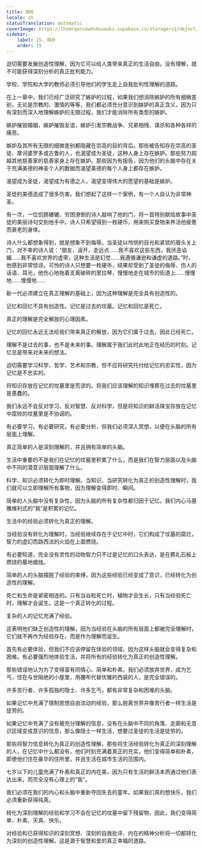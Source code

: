 ```yaml
---
title: 简朴
locale: zh
statusTranslation: automatic
coverImage: https://lhvmrqwrcowdvduuaukz.supabase.co/storage/v1/object/public/strapi-uploads/small_cover-educacion-fundamental.webp-2d51a7828a2b1309555be27f7e2a61a0.webp
sidebar:
    label: 15. 简朴
    order: 15
---
```

迫切需要发展创造性理解，因为它可以给人类带来真正的生活自由。没有理解，就不可能获得深刻分析的真正批判能力。

学校、学院和大学的教师必须引导他们的学生走上自我批判性理解的道路。

在上一章中，我们已经广泛研究了嫉妒的过程，如果我们想消除嫉妒的所有细微差别，无论是宗教的、激情的等等，我们都必须充分意识到嫉妒的真正含义，因为只有深刻而深入地理解嫉妒的无限过程，我们才能消除所有类型的嫉妒。

嫉妒摧毁婚姻，嫉妒摧毁友谊，嫉妒引发宗教战争、兄弟相残、谋杀和各种各样的痛苦。

嫉妒及其所有无限的细微差别都隐藏在崇高的目的背后。那些被告知存在崇高的圣徒、摩诃婆罗多或古鲁的人，也渴望成为圣徒，这种人身上存在嫉妒。那些努力超越其他慈善家的慈善家身上存在嫉妒。那些因为有报告，因为他们的头脑中存在关于充满美德的神圣个人的数据而渴望美德的每个人身上都存在嫉妒。

渴望成为圣徒，渴望成为有德之人，渴望变得伟大的愿望的基础是嫉妒。

圣徒的美德造成了很多伤害。我们想起了这样一个案例，有一个人自认为非常神圣。

有一次，一位饥肠辘辘、穷困潦倒的诗人敲响了他的门，将一首特别献给故事中圣徒的美丽诗句交到他手中。诗人只希望得到一枚硬币，用来购买食物来养活他疲惫而衰老的身体。

诗人什么都想象得到，就是想象不到侮辱。当圣徒以怜悯的目光和紧锁的眉头关上门，对不幸的诗人说：“朋友，滚开，走远点……我不喜欢这些东西，我厌恶谄媚……我不喜欢世界的虚荣，这种生活是幻觉……我遵循谦逊和谦虚的道路。”时，他感到非常惊讶。可怜的诗人只想要一枚硬币，结果却受到了圣徒的侮辱、伤人的话语、耳光，他伤心地拖着支离破碎的里拉琴，慢慢地走在城市的街道上……慢慢地……慢慢地……

新一代必须建立在真正理解的基础上，因为这种理解是完全具有创造性的。

记忆和回忆不具有创造性。记忆是过去的坟墓。记忆和回忆是死亡。

真正的理解是完全解放的心理因素。

记忆的回忆永远无法给我们带来真正的解放，因为它们属于过去，因此已经死亡。

理解不是过去的事，也不是未来的事。理解属于我们此时此地正在经历的时刻。记忆总是带来对未来的想法。

迫切需要学习科学、哲学、艺术和宗教，但不应将研究托付给记忆的忠实性，因为记忆是不忠实的。

将知识存放在记忆的坟墓里是荒谬的。将我们应该理解的知识埋葬在过去的坟墓里是愚蠢的。

我们永远不会反对学习、反对智慧、反对科学，但是将知识的鲜活珠宝存放在记忆中腐败的坟墓里是不协调的。

有必要学习，有必要研究，有必要分析，但我们必须深入冥想，以便在头脑的所有层面上理解。

真正简单的人是深刻理解的，并且拥有简单的头脑。

生活中重要的不是我们在记忆的坟墓里积累了什么，而是我们在智力层面以及头脑中不同的潜意识层面理解了什么。

科学、知识必须转化为即时理解。当知识、当研究转化为真正的创造性理解时，我们就可以立即理解所有事物，因为理解变得即时、瞬间。

简单的人头脑中没有复杂性，因为头脑的所有复杂性都归因于记忆。我们内心马基雅维利式的“我”是积累的记忆。

生活中的经验必须转化为真正的理解。

当经验没有转化为理解时，当经验继续存在于记忆中时，它们构成了坟墓的腐烂，智力的虚幻而路西法的火焰在上面燃烧。

有必要知道，完全没有灵性的动物智力只不过是记忆的口头表达，是在葬礼石板上燃烧的墓地蜡烛。

简单的人的头脑摆脱了经验的束缚，因为这些经验已经变成了意识，已经转化为创造性的理解。

死亡和生命是紧密相连的。只有当谷粒死亡时，植物才会生长，只有当经验死亡时，理解才会诞生。这是一个真正转化的过程。

复杂的人的记忆充满了经验。

这表明他们缺乏创造性的理解，因为当经验在头脑的所有层面上都被完全理解时，它们就不再作为经验存在，而是作为理解而诞生。

首先有必要体验，但我们不应该停留在体验的领域，因为这样头脑就会变得复杂和困难。有必要强烈地体验生活，并将所有的经验转化为真正的创造性理解。

那些错误地认为为了变得富有同情心、简单和朴素，我们必须放弃世界，成为乞丐，住在与世隔绝的小屋里，用腰布代替优雅的西装的人，是完全错误的。

许多苦行者、许多孤独的隐士、许多乞丐，都有非常复杂和困难的头脑。

如果记忆中充满了限制思想自由流动的经验，那么脱离世界并像苦行者一样生活是徒劳的。

如果记忆中充满了没有被充分理解的信息，没有在头脑中不同的角落、走廊和无意识区域变成意识的信息，那么像隐士一样生活，想要过圣徒的生活是徒劳的。

那些将智力信息转化为真正的创造性理解，那些将生活经验转化为真正的深刻理解的人，在记忆中什么都没有，他们时刻充满着真正的充实，他们变得简单和朴素，即使他们住在豪华的住所里，并且生活在城市生活的范围内。

七岁以下的儿童充满了朴素和真正的内在美，因为只有生活的鲜活本质通过他们表达出来，而完全没有心理上的“我”。

我们必须在我们的内心和头脑中重新夺回失去的童年。如果我们真的想快乐，我们必须重新获得纯真。

转化为深刻理解的经验和学习不会在记忆的坟墓中留下残留物，因此，我们变得简单、朴素、天真、快乐。

对经验和已获得知识的深刻冥想、深刻的自我批评、内在的精神分析将一切都转化为深刻的创造性理解。这是源于智慧和爱的真正幸福的道路。


